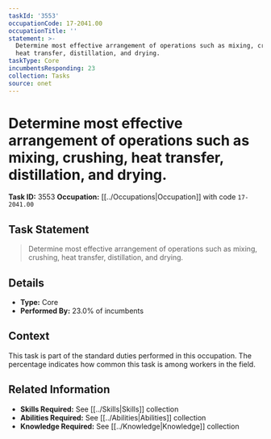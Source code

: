 ```yaml
---
taskId: '3553'
occupationCode: 17-2041.00
occupationTitle: ''
statement: >-
  Determine most effective arrangement of operations such as mixing, crushing,
  heat transfer, distillation, and drying.
taskType: Core
incumbentsResponding: 23
collection: Tasks
source: onet
---
```

# Determine most effective arrangement of operations such as mixing, crushing, heat transfer, distillation, and drying.

**Task ID:** 3553
**Occupation:** [[../Occupations|Occupation]] with code `17-2041.00`

## Task Statement

> Determine most effective arrangement of operations such as mixing, crushing, heat transfer, distillation, and drying.

## Details

- **Type:** Core
- **Performed By:** 23.0% of incumbents

## Context

This task is part of the standard duties performed in this occupation. The percentage indicates how common this task is among workers in the field.

## Related Information

- **Skills Required:** See [[../Skills|Skills]] collection
- **Abilities Required:** See [[../Abilities|Abilities]] collection
- **Knowledge Required:** See [[../Knowledge|Knowledge]] collection
